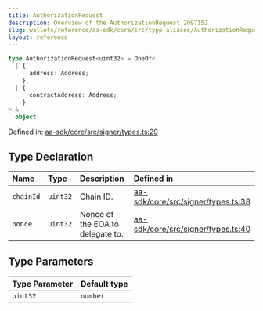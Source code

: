 ```yaml
---
title: AuthorizationRequest
description: Overview of the AuthorizationRequest 2097152
slug: wallets/reference/aa-sdk/core/src/type-aliases/AuthorizationRequest
layout: reference
---
```


```ts
type AuthorizationRequest<uint32> = OneOf<
  | {
      address: Address;
    }
  | {
      contractAddress: Address;
    }
> &
  object;
```

Defined in: [aa-sdk/core/src/signer/types.ts:29](https://github.com/alchemyplatform/aa-sdk/blob/923a52171f7246172caf350853843e6680197da9/aa-sdk/core/src/signer/types.ts#L29)

## Type Declaration

| Name      | Type     | Description                      | Defined in                                                                                                                                                        |
| :-------- | :------- | :------------------------------- | :---------------------------------------------------------------------------------------------------------------------------------------------------------------- |
| `chainId` | `uint32` | Chain ID.                        | [aa-sdk/core/src/signer/types.ts:38](https://github.com/alchemyplatform/aa-sdk/blob/923a52171f7246172caf350853843e6680197da9/aa-sdk/core/src/signer/types.ts#L38) |
| `nonce`   | `uint32` | Nonce of the EOA to delegate to. | [aa-sdk/core/src/signer/types.ts:40](https://github.com/alchemyplatform/aa-sdk/blob/923a52171f7246172caf350853843e6680197da9/aa-sdk/core/src/signer/types.ts#L40) |

## Type Parameters

| Type Parameter | Default type |
| :------------- | :----------- |
| `uint32`       | `number`     |
